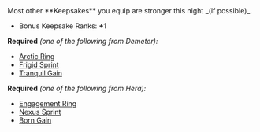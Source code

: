 
<Boon>
Most other **Keepsakes** you equip are stronger this night _(if possible)_.

- Bonus Keepsake Ranks: **+1**

</Boon>

**Required** _(one of the following from Demeter):_

- [Arctic Ring](/boons/demeter#arctic-ring)
- [Frigid Sprint](/boons/demeter#frigid-sprint)
- [Tranquil Gain](/boons/demeter#tranquil-gain)

**Required** _(one of the following from Hera):_

- [Engagement Ring](/boons/hera#engagement-ring)
- [Nexus Sprint](/boons/hera#nexus-sprint)
- [Born Gain](/boons/hera#born-gain)
